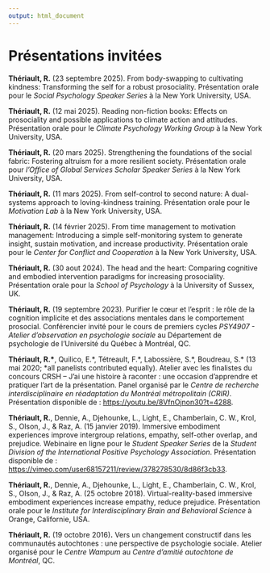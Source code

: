 ```yaml
---
output: html_document
---
```


\setlength{\parindent}{-0.2in}
\setlength{\leftskip}{0.2in}
\setlength{\parskip}{8pt}
\footnotesize

<!-- \pagebreak -->

# Présentations invitées

**Thériault, R.** (23 septembre 2025). From body-swapping to cultivating kindness: Transforming the self for a robust prosociality. Présentation orale pour le *Social Psychology Speaker Series* à la New York University, USA.

**Thériault, R.** (12 mai 2025). Reading non-fiction books: Effects on prosociality and possible applications to climate action and attitudes. Présentation orale pour le *Climate Psychology Working Group* à la New York University, USA.

**Thériault, R.** (20 mars 2025). Strengthening the foundations of the social fabric: Fostering altruism for a more resilient society. Présentation orale pour *l'Office of Global Services Scholar Speaker Series* à la New York University, USA.

**Thériault, R.** (11 mars 2025). From self-control to second nature: A dual-systems approach to loving-kindness training. Présentation orale pour le *Motivation Lab* à la New York University, USA.

**Thériault, R.** (14 février 2025). From time management to motivation management: Introducing a simple self-monitoring system to generate insight, sustain motivation, and increase productivity. Présentation orale pour le *Center for Conflict and Cooperation* à la New York University, USA.

**Thériault, R.** (30 aout 2024). The head and the heart: Comparing cognitive and embodied intervention paradigms for increasing prosociality. Présentation orale pour la *School of Psychology* à la University of Sussex, UK.

<!-- **Thériault, R.** (14 juin 2024). The head and the heart: Exploring contemplative approaches to expanding the identity circle. Présentation orale en ligne pour le *Social Identity & Morality Lab* à la New York University, USA. -->

**Thériault, R.** (19 septembre 2023). Purifier le cœur et l'esprit : le rôle de la cognition implicite et des associations mentales dans le comportement prosocial. Conférencier invité pour le cours de premiers cycles *PSY4907 - Atelier d'observation en psychologie sociale* au Département de psychologie de l'Université du Québec à Montréal, QC.

**Thériault, R.\***, Quilico, E.\*, Tétreault, F.\*, Labossière, S.\*, Boudreau, S.\* (13 mai 2020; \*all panelists contributed equally). Atelier avec les finalistes du concours CRSH -- J'ai une histoire à raconter : une occasion d'apprendre et pratiquer l'art de la présentation. Panel organisé par le *Centre de recherche interdisciplinaire en réadaptation du Montréal métropolitain (CRIR)*. Présentation disponible de : <https://youtu.be/8VfnOjnon30?t=4288>.

**Thériault, R.**, Dennie, A., Djehounke, L., Light, E., Chamberlain, C. W., Krol, S., Olson, J., & Raz, A. (15 janvier 2019). Immersive embodiment experiences improve intergroup relations, empathy, self-other overlap, and prejudice. Webinaire en ligne pour le *Student Speaker Series* de la *Student Division of the International Positive Psychology Association*. Présentation disponible de : <https://vimeo.com/user68157211/review/378278530/8d86f3cb33>.

**Thériault, R.**, Dennie, A., Djehounke, L., Light, E., Chamberlain, C. W., Krol, S., Olson, J., & Raz, A. (25 octobre 2018). Virtual-reality-based immersive embodiment experiences increase empathy, reduce prejudice. Présentation orale pour le *Institute for Interdisciplinary Brain and Behavioral Science* à Orange, Californie, USA.

<!-- **Thériault, R.**, & Raz, A. (8 décembre 2016). Diagnosing asthma across Canada: question marks... and exclamation points! Présentation orale pour le *Chronic Diseases Seminar* du *Centre de recherche de l'Hôpital Sacré-Coeur de Montréal*, QC. -->

**Thériault, R.** (19 octobre 2016)**.** Vers un changement constructif dans les communautés autochtones : une perspective de psychologie sociale. Atelier organisé pour le *Centre Wampum* au *Centre d’amitié autochtone de Montréal*, QC.